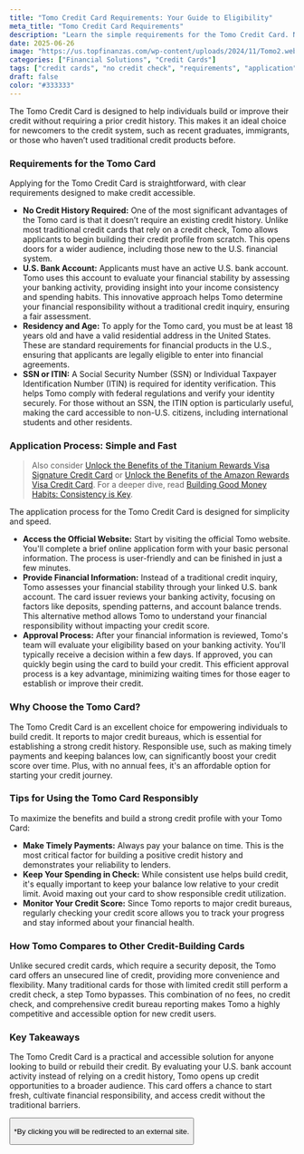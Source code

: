 ```yaml
---
title: "Tomo Credit Card Requirements: Your Guide to Eligibility"
meta_title: "Tomo Credit Card Requirements"
description: "Learn the simple requirements for the Tomo Credit Card. No credit history needed, just a U.S. bank account and a valid SSN or ITIN. Apply today!"
date: 2025-06-26
image: "https://us.topfinanzas.com/wp-content/uploads/2024/11/Tomo2.webp"
categories: ["Financial Solutions", "Credit Cards"]
tags: ["credit cards", "no credit check", "requirements", "application"]
draft: false
color: "#333333"
---
```


The Tomo Credit Card is designed to help individuals build or improve their credit without requiring a prior credit history. This makes it an ideal choice for newcomers to the credit system, such as recent graduates, immigrants, or those who haven’t used traditional credit products before.

### Requirements for the Tomo Card

Applying for the Tomo Credit Card is straightforward, with clear requirements designed to make credit accessible.

- **No Credit History Required:** One of the most significant advantages of the Tomo card is that it doesn’t require an existing credit history. Unlike most traditional credit cards that rely on a credit check, Tomo allows applicants to begin building their credit profile from scratch. This opens doors for a wider audience, including those new to the U.S. financial system.
- **U.S. Bank Account:** Applicants must have an active U.S. bank account. Tomo uses this account to evaluate your financial stability by assessing your banking activity, providing insight into your income consistency and spending habits. This innovative approach helps Tomo determine your financial responsibility without a traditional credit inquiry, ensuring a fair assessment.
- **Residency and Age:** To apply for the Tomo card, you must be at least 18 years old and have a valid residential address in the United States. These are standard requirements for financial products in the U.S., ensuring that applicants are legally eligible to enter into financial agreements.
- **SSN or ITIN:** A Social Security Number (SSN) or Individual Taxpayer Identification Number (ITIN) is required for identity verification. This helps Tomo comply with federal regulations and verify your identity securely. For those without an SSN, the ITIN option is particularly useful, making the card accessible to non-U.S. citizens, including international students and other residents.

### Application Process: Simple and Fast

> Also consider [Unlock the Benefits of the Titanium Rewards Visa Signature Credit Card](/financial-solutions/titanium-rewards-visa-signature-credit-card-benefits) or [Unlock the Benefits of the Amazon Rewards Visa Credit Card](/financial-solutions/amazon-rewards-visa-credit-card-benefits). For a deeper dive, read [Building Good Money Habits: Consistency is Key](/personal-finance/building-good-money-habits-consistency-is-key).

The application process for the Tomo Credit Card is designed for simplicity and speed.

- **Access the Official Website:** Start by visiting the official Tomo website. You'll complete a brief online application form with your basic personal information. The process is user-friendly and can be finished in just a few minutes.
- **Provide Financial Information:** Instead of a traditional credit inquiry, Tomo assesses your financial stability through your linked U.S. bank account. The card issuer reviews your banking activity, focusing on factors like deposits, spending patterns, and account balance trends. This alternative method allows Tomo to understand your financial responsibility without impacting your credit score.
- **Approval Process:** After your financial information is reviewed, Tomo's team will evaluate your eligibility based on your banking activity. You'll typically receive a decision within a few days. If approved, you can quickly begin using the card to build your credit. This efficient approval process is a key advantage, minimizing waiting times for those eager to establish or improve their credit.

### Why Choose the Tomo Card?

The Tomo Credit Card is an excellent choice for empowering individuals to build credit. It reports to major credit bureaus, which is essential for establishing a strong credit history. Responsible use, such as making timely payments and keeping balances low, can significantly boost your credit score over time. Plus, with no annual fees, it's an affordable option for starting your credit journey.

### Tips for Using the Tomo Card Responsibly

To maximize the benefits and build a strong credit profile with your Tomo Card:

- **Make Timely Payments:** Always pay your balance on time. This is the most critical factor for building a positive credit history and demonstrates your reliability to lenders.
- **Keep Your Spending in Check:** While consistent use helps build credit, it's equally important to keep your balance low relative to your credit limit. Avoid maxing out your card to show responsible credit utilization.
- **Monitor Your Credit Score:** Since Tomo reports to major credit bureaus, regularly checking your credit score allows you to track your progress and stay informed about your financial health.

### How Tomo Compares to Other Credit-Building Cards

Unlike secured credit cards, which require a security deposit, the Tomo card offers an unsecured line of credit, providing more convenience and flexibility. Many traditional cards for those with limited credit still perform a credit check, a step Tomo bypasses. This combination of no fees, no credit check, and comprehensive credit bureau reporting makes Tomo a highly competitive and accessible option for new credit users.

<AdZone id="us_budgetbeepro_4" />

### Key Takeaways

The Tomo Credit Card is a practical and accessible solution for anyone looking to build or rebuild their credit. By evaluating your U.S. bank account activity instead of relying on a credit history, Tomo opens up credit opportunities to a broader audience. This card offers a chance to start fresh, cultivate financial responsibility, and access credit without the traditional barriers.

<Button label="Apply on Official Site" link="https://tomocredit.com/" />

<p class="text-sm mt-2">
  *By clicking you will be redirected to an external site.
</p>
